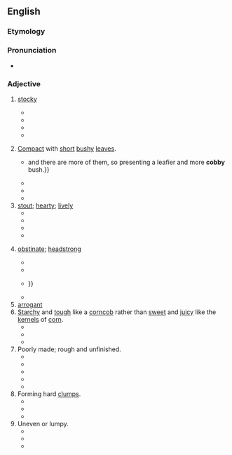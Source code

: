 ==English==

===Etymology===
{{suffix|en|cob|y}}

===Pronunciation===
* {{IPA|en|/ˈkɒbi/}}

===Adjective===
{{en-adj|cobbier}}

# {{lb|en|of an animal}} [[stocky]]
#* {{quote-book|en|year=1978 | title=The Gloster Fancy Canary |author=John Stewart Cross | page=9| passage=In a variety that is desirous of an overall '''cobby''' outline, the neck should be short and full without a tendency to hollow between back skull and shoulder.}}
#* {{quote-book|en|year=1981| title=The T.F.H. Book of Hamsters |author=Mervin F. Roberts | page=54| passage=The hamster shall be '''cobby''', well-conditioned in body, with large head, broad skull, and short in face, blunt-nosed, avoiding all rat-like appearance.}}
#* {{quote-book|en|year=2011|author=David Taylor|title=The Complete Contented Cat: Your Ultimate Guide to Feline Fulfilment|passage=The '''cobby''' cat is a solidly built animal with short, thick legs, broad shoulders and rump, and a short, rounded head with a flattish face.}}
#* {{quote-book|en|year=2019| title=Deteached|author=Eduard Meinema | page=| passage=Those are small, '''cobby''' men.}}
# {{lb|en|of a plant}} [[compact|Compact]] with [[short]] [[bushy]] [[leaf|leaves]].
#* {{quote-book|en|year=1950 | title=Gardeners' Chronicle, Horticultural Trade Journal|author=| page=32| passage={{...}} and there are more of them, so presenting a leafier and more '''cobby''' bush.}}
#* {{quote-book|en|year=1915| title=International Brewers' Journal - Volume 51|author=| page=357| passage=This material had been made up with success from a fairly uniform, bright and compact or '''cobby''' grade of thick-skinned barley, }}
#* {{quote-book|en|year=1950| title=The Chrysanthemum and Dahlia|author=| page=117| passage=I formed the opinion last year in particular that the naturally rooted cuttings were more '''cobby''' and shorter jointed and kept more in conformity with growth to suit my idea of general appearance and to fit in with my stopping dates.}}
#* {{quote-book|en|year=1969 | title=Amistad: Magazine of American Society of Mexico|author=| page=12| passage=The writer's favorite plant is a cluster of short, cobby green leaves (in shape resembling a banana), all reaching upward, }}
# [[stout]]; [[hearty]]; [[lively]]
#* {{quote-book|en|year=1847| title=Anacreontic Poems, On Religious, Moral, and Pastorial Subjects|chapter=A Young Esquire's Arrival At Manhood|author=John Wright | page=191| passage=So I may middle life enjoy, And jaunt about, my lovely toy; We'll spend our time so '''cobby''', Now thus, be in our hobby, And so enjoy the fashion }}
#* {{quote-book|en|year=1849| title=Second Work of Poems, Entitled A Gem for Every-one|chapter=The Snuff subject|author=John Wright | page=71| passage=Each one should be master now, of his own nose, But I pray you don't thus, take too strong a dose; -- A circumstance here allow me to mention, The subject of which is all good intention: The thing is so '''cobby''', and just to the point, Of a nose, with the snuff, well nigh out of joint ---}}
#* {{quote-book|en|year=1896| title=Farmer's Advocate and Home Magazine - Volume 31 |author=| page=156| passage=As it was, the two at head of the class were '''cobby''' in action.}}
#* {{quote-book|en|year=2013| title=Радость дарить знания: Английский язык со вкусом химии |author=Милеева Марина Николаевна | page=156| passage=Give them the third task. If succeed, You'll make them very '''cobby'''. }}
# {{rfv-sense|en}} [[obstinate]]; [[headstrong]]
#* {{quote-book|en|year=1986| title=The Farm Dog |author=A. R. Lloyd | page=6| passage=The biggest one was '''cobby''', a truculent skewbald, and the dog went for his fetlock.}}
#* {{quote-book|en|year=1993| title=Shadow Valley/Fort Vengeance |author=Gordon D. Shirreffs | page=23| passage=Nothing really serious but the Owens boys was '''cobby''' and so was Niles . Didn't take much for them to tangle horns }}
#* {{quote-book|en|year=2000 | title=Patron|author=Thomas Wakefield Blackburn | page=164| passage=If the rest of your outfit's as '''cobby''' as you and this pair, I hope the lot of you {{...}} }} 
#* {{quote-book|en|year=2011|title=The Unknown Ajax| author=Georgette Heyer | page=71| passage=There's no need for you to be fatched, lad: my Grandfather Bray was just such a '''cobby''' old fellow! }}
# [[arrogant]]
# [[starchy|Starchy]] and [[tough]] like a [[corncob]] rather than [[sweet]] and [[juicy]] like the [[kernel]]s of [[corn]].
#* {{quote-book|en|year=1945| title=Bulletin|authorGeorgia Experiment Station; Cornell University|page=| passage=The aroma and flavor resembled that of cornmeal and tasted starchy and "'''cobby'''."}}
#* {{quote-book|en|year=1955| title=Cape Cod's Way: An Informal History |author=Scott Corbett | page=169| passage=Another Methodist minister who had trouble with a parishioner by the good old Cape Cod name of Cobb left this record: Cobb, dismissed; too '''cobby'''; all cob and no corn."}}
#* {{quote-book|en|year=1978 | title=A Family Raised on Sunshine |author=Beverly K. Nye | page=84| passage=Cook it quickly in boiling water with a smidgen of sugar, and it will taste just like fresh corn and not "'''cobby'''”, as some folks complain about frozen corn.}}
# Poorly made; rough and unfinished.
#* {{quote-journal|en|year=1975|month=February|work=Cycle World Magazine |title=Harley-Davidson SX250|author=|volume=14|number=3|page=75|passage=Once a group of design engineers finishes with a prototype, it is often very '''cobby'''. it needs to be refined and detailed.}}
#* {{quote-book|en|year=1981| title=Car and Driver - Volume 27 |author=| page=5| passage=Early cars were '''cobby''' in appearance, but our recently produced test car looked terrific overall, and there's more dedication to come.}}
#* {{quote-book|en|year=1985 | title=Time - Volume 126, Issues 9-17 |author=| page=103| passage=By this standard, Tracy Kidder's book is not too '''cobby'''.}}
#* {{quote-journal|en|year=1994|month=March|work=Walneck's Classic Cycle Trader|title=Harley-Davidson Sportster XLCH Road Test|page=23|author=|volume=|number=|passage=The finish is first class everywhere on the bike. Nothing is '''cobby'''  or rough or hurriedly done.}}
#* {{quote-book|en|year=2005| title=Fifty Years with Car and Driver |author=Marty Padgett | page=198| passage=The engine is '''cobby''', but I figure it's just the highly tuned start-up blues.}}
# Forming hard [[clump]]s.
#* {{quote-book|en|year=1971| title=Financial Management Research in Farming in the United States|author=Virdien L. Harrison| page=298| passage=Gemson Series ( clay loam , very '''cobby''' clay loam, stony, gravelly loam, Stony loam ) }}
#* {{quote-book|en|year=1979| title=Diagnostic Soil Testing for Nitrogen Availability|author=David W. James, ‎Eugene H. Cronin, ‎John E. Keith | page=58| passage=SOIL fractured sandstone bedrock 20 stony fine sandy loam, very '''cobby''' fine sandy loam 13-20 very '''cobby''' loamy fine sand 0-13 ( inches )}}
#* {{quote-book|en|year=1980| title=Soil Survey of Helena Valley|author=Lamonte C. Bingham | page=24| passage=The substratum is white very '''cobby''' clay loam to 50 inches.}}
# Uneven or lumpy.
#* {{quote-book|en|year=1957| title=The Innocent Ambassadors |author=Philip Wylie | page=169| passage= I sat on the bed — jumped up — and found a less '''cobby''' place. }}
#* {{quote-book|en|year=1974| title=Follies & Grottoes |author=Barbara Jones | page=286| passage=one face is '''cobby''' gothick with a big ''quatrefoil'' on each side of the arch, and the other is '''cobby''' classical with alcoves.}}
#* {{quote-book|en|year=1998| title=Walneck's Classic Cycle Trader, September 1998|author=| page=112| passage=So even in very '''cobby corners''', the Bonneville steers more accurately and steadily than most machines.}}
